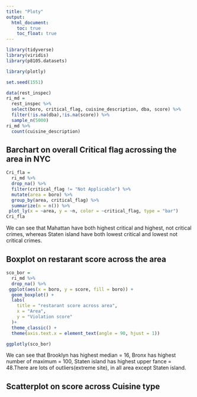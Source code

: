```yaml
---
title: "Ploty"
output: 
  html_document:
    toc: true
    toc_float: true
---
```


```r
library(tidyverse)
library(viridis)
library(p8105.datasets)

library(plotly)
```

```r
set.seed(1551)

data(rest_inspec)
ri_md = 
  rest_inspec %>% 
  select(boro, critical_flag, cuisine_description, dba, score) %>% 
  filter(!is.na(dba),!is.na(score)) %>% 
  sample_n(5000)
ri_md %>% 
  count(cuisine_description)
```

## Barchart on overall Critical flag acrossing the area in NYC

```r
Cri_fla =
  ri_md %>%
  drop_na() %>% 
  filter(critical_flag != "Not Applicable") %>% 
  mutate(area = boro) %>% 
  group_by(area, critical_flag) %>% 
  summarize(n = n()) %>% 
 plot_ly(x = ~area, y = ~n, color = ~critical_flag, type = "bar")
Cri_fla
```
We can see that Mahattan have both highest critical and highest, not critical crimes, whereas Staten island have both lowest critical and lowest not critical crimes.


## Boxplot on restarant score across the area

```r
sco_bor =
  ri_md %>%
  drop_na() %>% 
 ggplot(aes(x = boro, y = score, fill = boro)) +
  geom_boxplot() +
  labs(
    title = "restarant score across area",
    x = "Area",
    y = "Violation score"
  )+
  theme_classic() + 
  theme(axis.text.x = element_text(angle = 90, hjust = 1))

ggplotly(sco_bor)
```

We can see that Brooklyn has highest median = 16, Bronx has highest number of maximum = 100, Staten island has highest upper fance = 48.There are lots of outliers(extreme site), in all area except Staten island.

## Scatterplot on score across Cuisine type